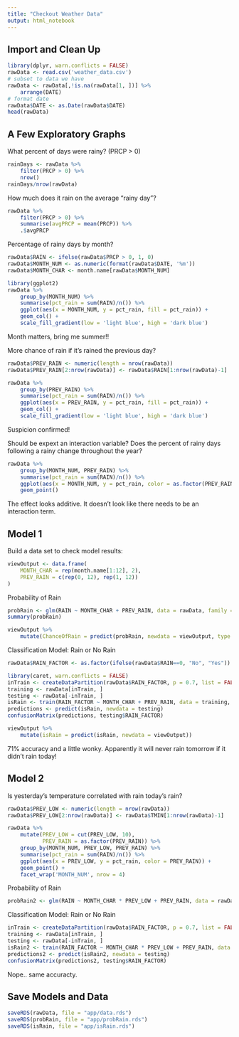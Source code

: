 ```yaml
---
title: "Checkout Weather Data"
output: html_notebook
---
```


## Import and Clean Up

```r
library(dplyr, warn.conflicts = FALSE)
rawData <- read.csv('weather_data.csv')
# subset to data we have
rawData <- rawData[,!is.na(rawData[1, ])] %>% 
    arrange(DATE)
# format date
rawData$DATE <- as.Date(rawData$DATE)
head(rawData)
```

## A Few Exploratory Graphs

What percent of days were rainy? (PRCP > 0)

```r
rainDays <- rawData %>% 
    filter(PRCP > 0) %>% 
    nrow()
rainDays/nrow(rawData)
```

How much does it rain on the average "rainy day"?

```r
rawData %>% 
    filter(PRCP > 0) %>% 
    summarise(avgPRCP = mean(PRCP)) %>% 
    .$avgPRCP
```

Percentage of rainy days by month?

```r
rawData$RAIN <- ifelse(rawData$PRCP > 0, 1, 0)
rawData$MONTH_NUM <- as.numeric(format(rawData$DATE, '%m'))
rawData$MONTH_CHAR <- month.name[rawData$MONTH_NUM]

library(ggplot2)
rawData %>% 
    group_by(MONTH_NUM) %>% 
    summarise(pct_rain = sum(RAIN)/n()) %>% 
    ggplot(aes(x = MONTH_NUM, y = pct_rain, fill = pct_rain)) +
    geom_col() +
    scale_fill_gradient(low = 'light blue', high = 'dark blue')
```

Month matters, bring me summer!!

More chance of rain if it's rained the previous day?

```r
rawData$PREV_RAIN <- numeric(length = nrow(rawData))
rawData$PREV_RAIN[2:nrow(rawData)] <- rawData$RAIN[1:nrow(rawData)-1]

rawData %>% 
    group_by(PREV_RAIN) %>% 
    summarise(pct_rain = sum(RAIN)/n()) %>% 
    ggplot(aes(x = PREV_RAIN, y = pct_rain, fill = pct_rain)) +
    geom_col() +
    scale_fill_gradient(low = 'light blue', high = 'dark blue')
```

Suspicion confirmed!

Should be expext an interaction variable? Does the percent of rainy days following a rainy change throughout the year?

```r
rawData %>% 
    group_by(MONTH_NUM, PREV_RAIN) %>% 
    summarise(pct_rain = sum(RAIN)/n()) %>% 
    ggplot(aes(x = MONTH_NUM, y = pct_rain, color = as.factor(PREV_RAIN))) +
    geom_point()
```

The effect looks additive. It doesn't look like there needs to be an interaction term.

## Model 1

Build a data set to check model results:

```r
viewOutput <- data.frame(
    MONTH_CHAR = rep(month.name[1:12], 2),
    PREV_RAIN = c(rep(0, 12), rep(1, 12))
)
```


Probability of Rain

```r
probRain <- glm(RAIN ~ MONTH_CHAR + PREV_RAIN, data = rawData, family = "binomial")
summary(probRain)
```

```r
viewOutput %>% 
    mutate(ChanceOfRain = predict(probRain, newdata = viewOutput, type = 'response'))
```

Classification Model: Rain or No Rain

```r
rawData$RAIN_FACTOR <- as.factor(ifelse(rawData$RAIN==0, "No", "Yes"))

library(caret, warn.conflicts = FALSE)
inTrain <- createDataPartition(rawData$RAIN_FACTOR, p = 0.7, list = FALSE)
training <- rawData[inTrain, ]
testing <- rawData[-inTrain, ]
isRain <- train(RAIN_FACTOR ~ MONTH_CHAR + PREV_RAIN, data = training, method = "glm")
predictions <- predict(isRain, newdata = testing)
confusionMatrix(predictions, testing$RAIN_FACTOR)
```

```r
viewOutput %>% 
    mutate(isRain = predict(isRain, newdata = viewOutput))
```

71% accuracy and a little wonky. Apparently it will never rain tomorrow if it didn't rain today!

## Model 2

Is yesterday's temperature correlated with rain today's rain?

```r
rawData$PREV_LOW <- numeric(length = nrow(rawData))
rawData$PREV_LOW[2:nrow(rawData)] <- rawData$TMIN[1:nrow(rawData)-1]

rawData %>% 
    mutate(PREV_LOW = cut(PREV_LOW, 10),
           PREV_RAIN = as.factor(PREV_RAIN)) %>% 
    group_by(MONTH_NUM, PREV_LOW, PREV_RAIN) %>% 
    summarise(pct_rain = sum(RAIN)/n()) %>% 
    ggplot(aes(x = PREV_LOW, y = pct_rain, color = PREV_RAIN)) +
    geom_point() +
    facet_wrap('MONTH_NUM', nrow = 4)
```

Probability of Rain

```r
probRain2 <- glm(RAIN ~ MONTH_CHAR * PREV_LOW + PREV_RAIN, data = rawData, family = "binomial")
```

Classification Model: Rain or No Rain

```r
inTrain <- createDataPartition(rawData$RAIN_FACTOR, p = 0.7, list = FALSE)
training <- rawData[inTrain, ]
testing <- rawData[-inTrain, ]
isRain2 <- train(RAIN_FACTOR ~ MONTH_CHAR * PREV_LOW + PREV_RAIN, data = training, method = "glm")
predictions2 <- predict(isRain2, newdata = testing)
confusionMatrix(predictions2, testing$RAIN_FACTOR)
```

Nope.. same accuracty.

## Save Models and Data

```r
saveRDS(rawData, file = "app/data.rds")
saveRDS(probRain, file = "app/probRain.rds")
saveRDS(isRain, file = "app/isRain.rds")
```

